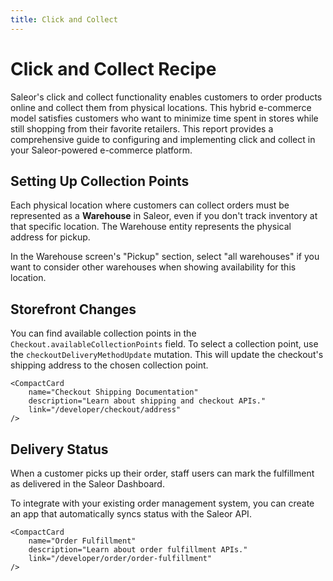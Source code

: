 ```yaml
---
title: Click and Collect
---
```



# Click and Collect Recipe

Saleor's click and collect functionality enables customers to order products online and collect them from physical locations. This hybrid e-commerce model satisfies customers who want to minimize time spent in stores while still shopping from their favorite retailers. This report provides a comprehensive guide to configuring and implementing click and collect in your Saleor-powered e-commerce platform.

## Setting Up Collection Points

Each physical location where customers can collect orders must be represented as a **Warehouse** in Saleor, even if you don't track inventory at that specific location. The Warehouse entity represents the physical address for pickup.

In the Warehouse screen's "Pickup" section, select "all warehouses" if you want to consider other warehouses when showing availability for this location.

<div style={{display: 'flex', gap: '1rem', flexWrap: 'wrap', paddingBottom: '4rem'}}>
    <CompactCard
        name="Warehouses Documentation"
        description="Learn how to configure warehouses."
        link="/developer/stock/overview#warehouse-creation"
    />
</div>

## Storefront Changes

You can find available collection points in the `Checkout.availableCollectionPoints` field. To select a collection point, use the `checkoutDeliveryMethodUpdate` mutation. This will update the checkout's shipping address to the chosen collection point.

<div style={{display: 'flex', gap: '1rem', flexWrap: 'wrap', paddingBottom: '4rem'}}>
    <CompactCard
        name="Storefront Quickstart"
        description="Get started with the NextJS example storefront."
        link="/quickstart/storefront"
    />

    <CompactCard
        name="Checkout Shipping Documentation"
        description="Learn about shipping and checkout APIs."
        link="/developer/checkout/address"
    />
</div>

## Delivery Status

When a customer picks up their order, staff users can mark the fulfillment as delivered in the Saleor Dashboard.

To integrate with your existing order management system, you can create an app that automatically syncs status with the Saleor API.

<div style={{display: 'flex', gap: '1rem', flexWrap: 'wrap', paddingBottom: '4rem'}}>
    <CompactCard
        name="Building Apps"
        description="Learn how to create your own integrations."
        link="/developer/extending/apps/overview"
    />

    <CompactCard
        name="Order Fulfillment"
        description="Learn about order fulfillment APIs."
        link="/developer/order/order-fulfillment"
    />
</div>

